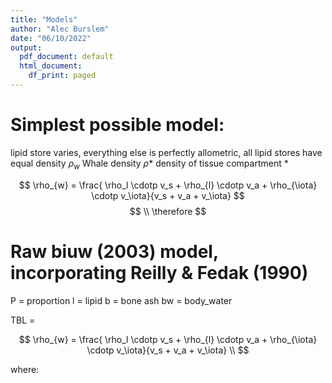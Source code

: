 ---
title: "Models"
author: "Alec Burslem"
date: "06/10/2022"
output:
  pdf_document: default
  html_document:
    df_print: paged
---

# Simplest possible model: 
lipid store varies, everything else is perfectly allometric, 
all lipid stores have equal density 
$\rho_{w}$ Whale density
$\rho{*}$ density of tissue compartment *



$$
\rho_{w} = \frac{ \rho_l \cdotp v_s + \rho_{l} \cdotp v_a + \rho_{\iota} \cdotp v_\iota}{v_s + v_a + v_\iota}
$$
$$
\\ \therefore
$$


# Raw biuw (2003) model, incorporating Reilly & Fedak (1990)

P = proportion
l = lipid 
b = bone ash
bw = body_water

TBL = 

$$
\rho_{w} = \frac{ \rho_l \cdotp v_s + \rho_{l} \cdotp v_a + \rho_{\iota} \cdotp v_\iota}{v_s + v_a + v_\iota} \\
$$

where:


